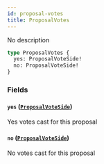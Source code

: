 ```yaml
---
id: proposal-votes
title: ProposalVotes
---
```



No description

```graphql
type ProposalVotes {
  yes: ProposalVoteSide!
  no: ProposalVoteSide!
}
```


### Fields

#### `yes` ([`ProposalVoteSide`](/docs/testnet/graphql/objects/proposal-vote-side))

Yes votes cast for this proposal


#### `no` ([`ProposalVoteSide`](/docs/testnet/graphql/objects/proposal-vote-side))

No votes cast for this proposal




